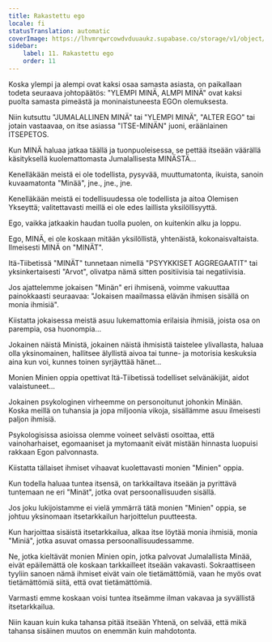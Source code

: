 ```yaml
---
title: Rakastettu ego
locale: fi
statusTranslation: automatic
coverImage: https://lhvmrqwrcowdvduuaukz.supabase.co/storage/v1/object/public/strapi-uploads/small_cover-tratado-de-psicologia-revolucionaria.webp-5e15e1cec4e0ebebcde5d7fc7565d8fd.webp
sidebar:
    label: 11. Rakastettu ego
    order: 11
---
```

Koska ylempi ja alempi ovat kaksi osaa samasta asiasta, on paikallaan todeta seuraava johtopäätös: "YLEMPI MINÄ, ALMPI MINÄ" ovat kaksi puolta samasta pimeästä ja moninaistuneesta EGOn olemuksesta.

Niin kutsuttu "JUMALALLINEN MINÄ" tai "YLEMPI MINÄ", "ALTER EGO" tai jotain vastaavaa, on itse asiassa "ITSE-MINÄN" juoni, eräänlainen ITSEPETOS.

Kun MINÄ haluaa jatkaa täällä ja tuonpuoleisessa, se pettää itseään väärällä käsityksellä kuolemattomasta Jumalallisesta MINÄSTÄ...

Kenelläkään meistä ei ole todellista, pysyvää, muuttumatonta, ikuista, sanoin kuvaamatonta "Minää", jne., jne., jne.

Kenelläkään meistä ei todellisuudessa ole todellista ja aitoa Olemisen Ykseyttä; valitettavasti meillä ei ole edes laillista yksilöllisyyttä.

Ego, vaikka jatkaakin haudan tuolla puolen, on kuitenkin alku ja loppu.

Ego, MINÄ, ei ole koskaan mitään yksilöllistä, yhtenäistä, kokonaisvaltaista. Ilmeisesti MINÄ on "MINÄT".

Itä-Tiibetissä "MINÄT" tunnetaan nimellä "PSYYKKISET AGGREGAATIT" tai yksinkertaisesti "Arvot", olivatpa nämä sitten positiivisia tai negatiivisia.

Jos ajattelemme jokaisen "Minän" eri ihmisenä, voimme vakuuttaa painokkaasti seuraavaa: "Jokaisen maailmassa elävän ihmisen sisällä on monia ihmisiä".

Kiistatta jokaisessa meistä asuu lukemattomia erilaisia ihmisiä, joista osa on parempia, osa huonompia...

Jokainen näistä Ministä, jokainen näistä ihmisistä taistelee ylivallasta, haluaa olla yksinomainen, hallitsee älyllistä aivoa tai tunne- ja motorisia keskuksia aina kun voi, kunnes toinen syrjäyttää hänet...

Monien Minien oppia opettivat Itä-Tiibetissä todelliset selvänäkijät, aidot valaistuneet...

Jokainen psykologinen virheemme on personoitunut johonkin Minään. Koska meillä on tuhansia ja jopa miljoonia vikoja, sisällämme asuu ilmeisesti paljon ihmisiä.

Psykologisissa asioissa olemme voineet selvästi osoittaa, että vainoharhaiset, egomaaniset ja mytomaanit eivät mistään hinnasta luopuisi rakkaan Egon palvonnasta.

Kiistatta tällaiset ihmiset vihaavat kuolettavasti monien "Minien" oppia.

Kun todella haluaa tuntea itsensä, on tarkkailtava itseään ja pyrittävä tuntemaan ne eri "Minät", jotka ovat persoonallisuuden sisällä.

Jos joku lukijoistamme ei vielä ymmärrä tätä monien "Minien" oppia, se johtuu yksinomaan itsetarkkailun harjoittelun puutteesta.

Kun harjoittaa sisäistä itsetarkkailua, alkaa itse löytää monia ihmisiä, monia "Miniä", jotka asuvat omassa persoonallisuudessamme.

Ne, jotka kieltävät monien Minien opin, jotka palvovat Jumalallista Minää, eivät epäilemättä ole koskaan tarkkailleet itseään vakavasti. Sokraattiseen tyyliin sanoen nämä ihmiset eivät vain ole tietämättömiä, vaan he myös ovat tietämättömiä siitä, että ovat tietämättömiä.

Varmasti emme koskaan voisi tuntea itseämme ilman vakavaa ja syvällistä itsetarkkailua.

Niin kauan kuin kuka tahansa pitää itseään Yhtenä, on selvää, että mikä tahansa sisäinen muutos on enemmän kuin mahdotonta.

